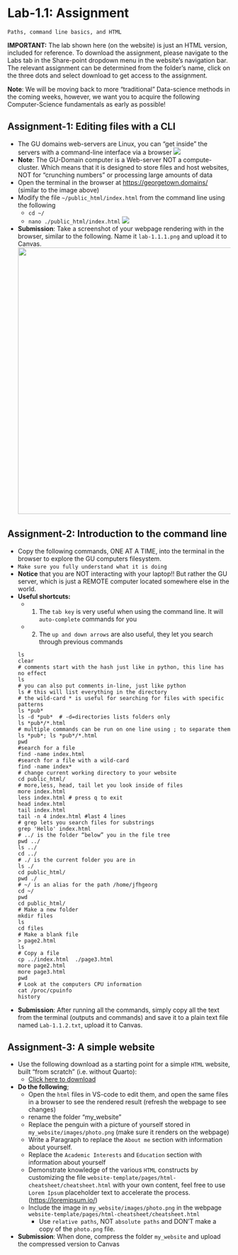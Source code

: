 # Lab-1.1: Assignment
`Paths, command line basics, and HTML`

**IMPORTANT:** The lab shown here (on the website) is just an HTML version, included for reference. To download the assignment, please navigate to the Labs tab in the Share-point dropdown menu in the website’s navigation bar. The relevant assignment can be determined from the folder’s name, click on the three dots and select download to get access to the assignment.


**Note**: We will be  moving back to more "traditional" Data-science methods in the coming weeks, however, we want you to acquire the following Computer-Science fundamentals as early as possible! 

## Assignment-1: Editing files with a CLI

* The GU domains web-servers are Linux, you can “get inside” the servers with a command-line interface via a browser
  ![](images/2023-08-27-21-06-02.png)
* **Note**: The GU-Domain computer is a Web-server NOT a compute-cluster. Which means that it is designed to store files and host websites, NOT for “crunching numbers” or processing large amounts of data
* Open the terminal in the browser at [https://georgetown.domains/](https://georgetown.domains/) (similar to the image above)
* Modify the file `~/public_html/index.html` from the command line using the following
  * `cd ~/` 
  * `nano ./public_html/index.html`
  ![](images/2023-08-27-21-23-26.png)
* **Submission**: Take a screenshot of your webpage rendering with in the browser, similar to the following. Name it `lab-1.1.1.png` and upload it to Canvas.
  ![](images/2023-08-27-21-25-05.png){width=600}

## Assignment-2: Introduction to the command line

* Copy the following commands, ONE AT A TIME, into the terminal in the browser to explore the GU computers filesystem.
* `Make sure you fully understand what it is doing` 
* **Notice** that you are NOT interacting with your laptop!! But rather the GU server, which is just a REMOTE computer located somewhere else in the world.
* **Useful shortcuts:**
  * (1) The `tab key` is very useful when using the command line. It will `auto-complete` commands for you
  * (2) The `up and down arrows` are also useful, they let you search through previous commands
  ```
  ls
  clear
  # comments start with the hash just like in python, this line has no effect
  ls
  # you can also put comments in-line, just like python 
  ls # this will list everything in the directory
  # the wild-card * is useful for searching for files with specific patterns
  ls *pub*
  ls -d *pub*  # -d=directories lists folders only 
  ls *pub*/*.html
  # multiple commands can be run on one line using ; to separate them
  ls *pub*; ls *pub*/*.html
  pwd
  #search for a file 
  find -name index.html
  #search for a file with a wild-card
  find -name index*
  # change current working directory to your website 
  cd public_html/
  # more,less, head, tail let you look inside of files
  more index.html
  less index.html # press q to exit
  head index.html
  tail index.html
  tail -n 4 index.html #last 4 lines
  # grep lets you search files for substrings
  grep 'Hello' index.html
  # ../ is the folder “below” you in the file tree 
  pwd ../
  ls ../
  cd ../
  # ./ is the current folder you are in 
  ls ./
  cd public_html/
  pwd ./
  # ~/ is an alias for the path /home/jfhgeorg
  cd ~/ 
  pwd
  cd public_html/
  # Make a new folder 
  mkdir files
  ls
  cd files
  # Make a blank file
  > page2.html
  ls
  # Copy a file
  cp ../index.html  ./page3.html
  more page2.html
  more page3.html
  pwd
  # Look at the computers CPU information
  cat /proc/cpuinfo 
  history
  ```

* **Submission**: After running all the commands, simply copy all the text from the terminal (outputs and commands) and save it to a plain text file named `Lab-1.1.2.txt`, upload it to Canvas.


## Assignment-3: A simple website {.smaller}

* Use the following download as a starting point for a simple `HTML` website, built "from scratch" (i.e. without Quarto):
  * [Click here to download](website-template.zip)
* **Do the following**;
  * Open the `html` files in VS-code to edit them, and open the same files in a browser to see the rendered result (refresh the webpage to see changes)
  * rename the folder "my_website"
  * Replace the penguin with a picture of yourself stored in `my_website/images/photo.png` (make sure it renders on the webpage)
  * Write a Paragraph to replace the `About me` section with information about yourself. 
  * Replace the `Academic Interests` and `Education` section with information about yourself
  * Demonstrate knowledge of the various `HTML` constructs by customizing the file `website-template/pages/html-cheatsheet/cheatsheet.html` with your own content, feel free to use `Lorem Ipsum` placeholder text to accelerate the process. ([https://loremipsum.io/](https://loremipsum.io/))
  * Include the image in `my_website/images/photo.png` in the webpage `website-template/pages/html-cheatsheet/cheatsheet.html`
    * Use `relative paths`, NOT `absolute paths` and DON'T make a copy of the `photo.png` file.  
* **Submission**: When done, compress the folder `my_website` and upload the compressed version to Canvas


